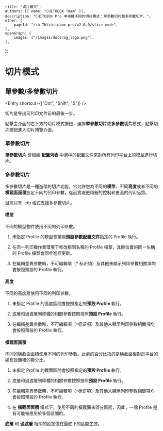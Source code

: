 
	title: "切片模式",
	authors: [{ name: "CHITUBOX Team" }],
	description: "CHITUBOX Pro 中兩種不同的切片模式：單參數切片和多參數切片。",
	other: {
		pageId: "/zh-TW/chitubox-pro/v2.0.0/slice-mode",
	},
	openGraph: {
		images: ["/images/docs/og_logo.png"],
	},
};

# 切片模式

## 單參數/多參數切片

<Entry shortcut={["Ctrl", "Shift", "S"]} />

切片是导出可列印文件前的最後一步。

點擊主介面的右下方的切片模式按鈕，選擇**單參數切片**或**多參數切片**模式，點擊切片按鈕進入切片預覽介面。

### 單參數切片

**單參數切片** 會根據 **配置列表** 中選中的配置文件來對所有列印平台上的模型進行切片。

### 多參數切片

多參數切片是一種進階的切片功能，它允許您為不同的**模型**、不同**高度**或者不同的**橫截面面積**設定不同的列印參數，從而實現更精細的控制和更高的列印品質。

<Admonition type="note" title="注意">
	目前只有 .ctb 格式支援多參數切片。
</Admonition>

#### 模型

不同的模型物件使用不同的列印參數。

1. 未指定 Profile 的模型會按照**預設參數配置文件**指定的 Profile 執行。

1. 在同一列印機作業環境下修改相同名稱的 Profile 檔案，其餘位置的同一名稱的 Profile 檔案會同步進行更新。

1. 在編輯差異參數時，不可編輯項（* 标识項）及其他未顯示列印參數相關項均會按照預設的 Profile 執行。

#### 高度

不同的高度層使用不同的列印參數。

1. 未指定 Profile 的高度區間會按照指定的**預設 Profile** 執行。

1. 底層和過渡層列印欄的相關參數按照按照**預設 Profile** 執行。

1. 在編輯差異參數時，不可編輯項（`*`标识項）及其他未顯示列印參數相關項均會按照預設的 Profile 執行。

#### 橫截面面積

不同的橫截面面積使用不同的列印參數。此處的百分比指的是橫截面相對於平台的總有效面積的百分比。

1. 未指定 Profile 的截面區間會按照指定的**預設 Profile** 執行。

1. 底層和過渡層列印欄的相關參數按照按照**預設 Profile** 執行。

1. 在編輯差異參數時，不可編輯項（`*`标识項）及其他未顯示列印參數相關項均會按照預設的 Profile 執行。

1. 在 **橫截面面積** 模式下，使用不同的橫截面來區分區間，因此，一個 Profile 是有可能被應用於多個區間的。

**底層** 和 **過渡層** 相關的設定僅在最底下的區間生效。
